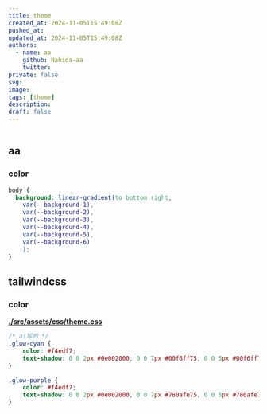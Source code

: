 ---
title: theme
created_at: 2024-11-05T15:49:08Z
pushed_at: 
updated_at: 2024-11-05T15:49:08Z
authors:
  - name: aa
    github: Nahida-aa
    twitter: 
private: false
svg: 
image: 
tags: [theme]
description: 
draft: false
---
```ts
```
## aa
### color
```css
body {
  background: linear-gradient(to bottom right,
    var(--background-1),
    var(--background-2),
    var(--background-3),
    var(--background-4),
    var(--background-5),
    var(--background-6)
    );
}
```
## tailwindcss

### color
**[./src/assets/css/theme.css](./src/assets/css/theme.css)**
```css
/* ai写的 */
.glow-cyan {
    color: #f4edf7;
    text-shadow: 0 0 2px #0e002000, 0 0 7px #00f6ff75, 0 0 5px #00f6ff75, 0 0 18px #00f6ff75;
}

.glow-purple {
    color: #f4edf7;
    text-shadow: 0 0 2px #0e002000, 0 0 7px #780afe75, 0 0 5px #780afe75, 0 0 18px #780afe75;
}
```